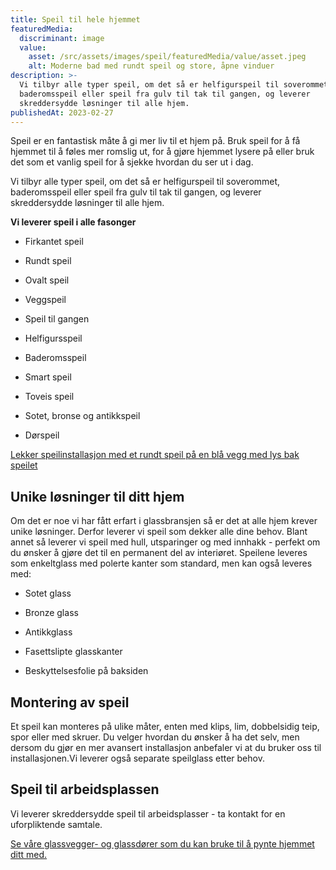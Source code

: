 ```yaml
---
title: Speil til hele hjemmet
featuredMedia:
  discriminant: image
  value:
    asset: /src/assets/images/speil/featuredMedia/value/asset.jpeg
    alt: Moderne bad med rundt speil og store, åpne vinduer
description: >-
  Vi tilbyr alle typer speil, om det så er helfigurspeil til soverommet,
  baderomsspeil eller speil fra gulv til tak til gangen, og leverer
  skreddersydde løsninger til alle hjem.
publishedAt: 2023-02-27
---
```


Speil er en fantastisk måte å gi mer liv til et hjem på. Bruk speil for å få hjemmet til å føles mer romslig ut, for å gjøre hjemmet lysere på eller bruk det som et vanlig speil for å sjekke hvordan du ser ut i dag.

Vi tilbyr alle typer speil, om det så er helfigurspeil til soverommet, baderomsspeil eller speil fra gulv til tak til gangen, og leverer skreddersydde løsninger til alle hjem.

**Vi leverer speil i alle fasonger**

- Firkantet speil

- Rundt speil

- Ovalt speil

- Veggspeil

- Speil til gangen

- Helfigursspeil

- Baderomsspeil

- Smart speil

- Toveis speil

- Sotet, bronse og antikkspeil

- Dørspeil

[Lekker speilinstallasjon med et rundt speil på en blå vegg med lys bak speilet](https://cdn.sanity.io/images/csbn9wp4/transformed-data/74cc70de0c22e8c77052d46c4dcc00cc204df5aa-1440x900.jpg)

## Unike løsninger til ditt hjem

Om det er noe vi har fått erfart i glassbransjen så er det at alle hjem krever unike løsninger. Derfor leverer vi speil som dekker alle dine behov. Blant annet så leverer vi speil med hull, utsparinger og med innhakk - perfekt om du ønsker å gjøre det til en permanent del av interiøret. Speilene leveres som enkeltglass med polerte kanter som standard, men kan også leveres med:

- Sotet glass

- Bronze glass

- Antikkglass

- Fasettslipte glasskanter

- Beskyttelsesfolie på baksiden

## Montering av speil

Et speil kan monteres på ulike måter, enten med klips, lim, dobbelsidig teip, spor eller med skruer. Du velger hvordan du ønsker å ha det selv, men dersom du gjør en mer avansert installasjon anbefaler vi at du bruker oss til installasjonen.Vi leverer også separate speilglass etter behov.

## Speil til arbeidsplassen

Vi leverer skreddersydde speil til arbeidsplasser - ta kontakt for en uforpliktende samtale.

[Se våre glassvegger- og glassdører som du kan bruke til å pynte hjemmet ditt med.](/smijernsdor)

